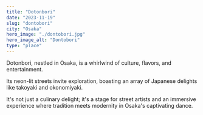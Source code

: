```yaml
---
title: "Dotonbori"
date: "2023-11-19"
slug: "dontobori"
city: "Osaka"
hero_image: "./dontobori.jpg"
hero_image_alt: "Dontobori"
type: "place"
---
```


Dotonbori, nestled in Osaka, is a whirlwind of culture, flavors, and entertainment.

Its neon-lit streets invite exploration, boasting an array of Japanese delights like takoyaki and okonomiyaki. 

It's not just a culinary delight; it's a stage for street artists and an immersive experience where tradition meets modernity in Osaka's captivating dance.